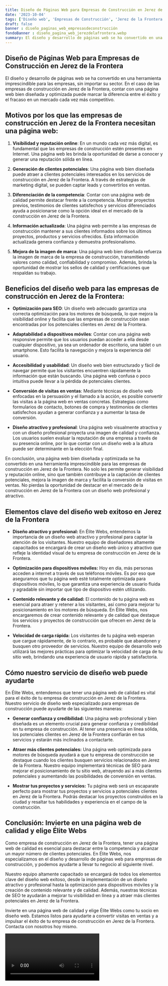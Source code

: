 ```yaml
---
title: Diseño de Páginas Web para Empresas de Construcción en Jerez de la Frontera
date: '2023-10-04'
tags: ['Diseño web', 'Empresas de Construcción', 'Jerez de la Frontera']
draft: false
banner : diseño_paginas_web_empresasdeconstrucción
fondoBanner : diseño_pagina_web_jerezdelafrontera.webp
summary: El diseño y desarrollo de páginas web se ha convertido en una herramienta imprescindible para las empresas, sin importar su sector. En el caso de las empresas de construcción en Jerez de la Frontera, contar con una página web bien diseñada y optimizada puede marcar la diferencia entre el éxito y el fracaso en un mercado cada vez más competitivo.
---
```


## **Diseño de Páginas Web para Empresas de Construcción en Jerez de la Frontera**

El diseño y desarrollo de páginas web se ha convertido en una herramienta imprescindible para las empresas, sin importar su sector. En el caso de las empresas de construcción en Jerez de la Frontera, contar con una página web bien diseñada y optimizada puede marcar la diferencia entre el éxito y el fracaso en un mercado cada vez más competitivo.

## Motivos por los que las empresas de construcción en Jerez de la Frontera necesitan una página web:

1. **Visibilidad y reputación online**: En un mundo cada vez más digital, es fundamental que las empresas de construcción estén presentes en Internet. Una página web les brinda la oportunidad de darse a conocer y generar una reputación sólida en línea.

2. **Generación de clientes potenciales**: Una página web bien diseñada puede atraer a clientes potenciales interesados en los servicios de construcción en Jerez de la Frontera. A través de estrategias de marketing digital, se pueden captar leads y convertirlos en ventas.

3. **Diferenciación de la competencia**: Contar con una página web de calidad permite destacar frente a la competencia. Mostrar proyectos previos, testimonios de clientes satisfechos y servicios diferenciados ayuda a posicionarse como la opción ideal en el mercado de la construcción en Jerez de la Frontera.

4. **Información actualizada**: Una página web permite a las empresas de construcción mantener a sus clientes informados sobre los últimos proyectos, productos y servicios ofrecidos. Esta información actualizada genera confianza y demuestra profesionalismo.

5. **Mejora de la imagen de marca**: Una página web bien diseñada refuerza la imagen de marca de la empresa de construcción, transmitiendo valores como calidad, confiabilidad y compromiso. Además, brinda la oportunidad de mostrar los sellos de calidad y certificaciones que respaldan su trabajo.

## Beneficios del diseño web para las empresas de construcción en Jerez de la Frontera:

- **Optimización para SEO**: Un diseño web adecuado garantiza una correcta optimización para los motores de búsqueda, lo que mejora la visibilidad online y facilita que las empresas de construcción sean encontradas por los potenciales clientes en Jerez de la Frontera.

- **Adaptabilidad a dispositivos móviles**: Contar con una página web responsive permite que los usuarios puedan acceder a ella desde cualquier dispositivo, ya sea un ordenador de escritorio, una tablet o un smartphone. Esto facilita la navegación y mejora la experiencia del usuario.

- **Accesibilidad y usabilidad**: Un diseño web bien estructurado y fácil de navegar permite que los visitantes encuentren rápidamente la información que están buscando. Una página web confusa o poco intuitiva puede llevar a la pérdida de potenciales clientes.

- **Conversión de visitas en ventas**: Mediante técnicas de diseño web enfocadas en la persuasión y el llamado a la acción, es posible convertir las visitas a la página web en ventas concretas. Estrategias como formularios de contacto, botones de compra y testimonios de clientes satisfechos ayudan a generar confianza y a aumentar la tasa de conversión.

- **Diseño atractivo y profesional**: Una página web visualmente atractiva y con un diseño profesional proyecta una imagen de calidad y confianza. Los usuarios suelen evaluar la reputación de una empresa a través de su presencia online, por lo que contar con un diseño web a la altura puede ser determinante en la elección final.

En conclusión, una página web bien diseñada y optimizada se ha convertido en una herramienta imprescindible para las empresas de construcción en Jerez de la Frontera. No solo les permite generar visibilidad y reputación online, sino que también contribuye a la captación de clientes potenciales, mejora la imagen de marca y facilita la conversión de visitas en ventas. No pierdas la oportunidad de destacar en el mercado de la construcción en Jerez de la Frontera con un diseño web profesional y atractivo.

<GifSeo />

<Cta />

## Elementos clave del diseño web exitoso en Jerez de la Frontera

- **Diseño atractivo y profesional:** En Élite Webs, entendemos la importancia de un diseño web atractivo y profesional para captar la atención de los visitantes. Nuestro equipo de diseñadores altamente capacitados se encargará de crear un diseño web único y atractivo que refleje la identidad visual de tu empresa de construcción en Jerez de la Frontera.

- **Optimización para dispositivos móviles:** Hoy en día, más personas acceden a internet a través de sus teléfonos móviles. Es por eso que aseguramos que tu página web esté totalmente optimizada para dispositivos móviles, lo que garantiza una experiencia de usuario fluida y agradable sin importar qué tipo de dispositivo estén utilizando.

- **Contenido relevante y de calidad:** El contenido de tu página web es esencial para atraer y retener a los visitantes, así como para mejorar tu posicionamiento en los motores de búsqueda. En Élite Webs, nos encargaremos de crear contenido relevante y de calidad que destaque los servicios y proyectos de construcción que ofrecen en Jerez de la Frontera.

- **Velocidad de carga rápida:** Los visitantes de tu página web esperan que cargue rápidamente, de lo contrario, es probable que abandonen y busquen otro proveedor de servicios. Nuestro equipo de desarrollo web utilizará las mejores prácticas para optimizar la velocidad de carga de tu sitio web, brindando una experiencia de usuario rápida y satisfactoria.

## Cómo nuestro servicio de diseño web puede ayudarte

En Élite Webs, entendemos que tener una página web de calidad es vital para el éxito de tu empresa de construcción en Jerez de la Frontera. Nuestro servicio de diseño web especializado para empresas de construcción puede ayudarte de las siguientes maneras:

- **Generar confianza y credibilidad:** Una página web profesional y bien diseñada es un elemento crucial para generar confianza y credibilidad en tu empresa de construcción. Al tener una presencia en línea sólida, los potenciales clientes en Jerez de la Frontera confiarán en tus servicios y estarán más inclinados a contactarte.

- **Atraer más clientes potenciales:** Una página web optimizada para motores de búsqueda ayudará a que tu empresa de construcción se destaque cuando los clientes busquen servicios relacionados en Jerez de la Frontera. Nuestro equipo implementará técnicas de SEO para mejorar el posicionamiento de tu sitio web, atrayendo así a más clientes potenciales y aumentando las posibilidades de conversión en ventas.

- **Mostrar tus proyectos y servicios:** Tu página web será un escaparate perfecto para mostrar tus proyectos y servicios a potenciales clientes en Jerez de la Frontera. Podrás destacar los proyectos construidos en la ciudad y resaltar tus habilidades y experiencia en el campo de la construcción.

## Conclusión: Invierte en una página web de calidad y elige Élite Webs

Como empresa de construcción en Jerez de la Frontera, tener una página web de calidad es esencial para destacar entre la competencia y alcanzar un mayor número de clientes potenciales. En Élite Webs, nos especializamos en el diseño y desarrollo de páginas web para empresas de construcción, y podemos ayudarte a llevar tu negocio al siguiente nivel.

Nuestro equipo altamente capacitado se encargará de todos los elementos clave del diseño web exitoso, desde la implementación de un diseño atractivo y profesional hasta la optimización para dispositivos móviles y la creación de contenido relevante y de calidad. Además, nuestras técnicas de SEO te ayudarán a mejorar tu visibilidad en línea y a atraer más clientes potenciales en Jerez de la Frontera.

Invierte en una página web de calidad y elige Élite Webs como tu socio en diseño web. Estamos listos para ayudarte a convertir visitas en ventas y a impulsar el éxito de tu empresa de construcción en Jerez de la Frontera. Contacta con nosotros hoy mismo.

<Video />

<CtaBot job='Empresas de Construcción' city='Jerez de la Frontera'/>

<Gmaps query='Jerez de la Frontera+españa+maps' />